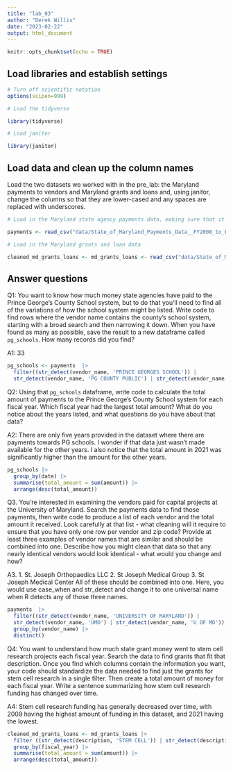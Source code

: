 ```yaml
---
title: "lab_03"
author: "Derek Willis"
date: "2023-02-22"
output: html_document
---
```


```r
knitr::opts_chunk$set(echo = TRUE)
```

## Load libraries and establish settings

```r
# Turn off scientific notation
options(scipen=999)

# Load the tidyverse

library(tidyverse)

# Load janitor

library(janitor)
```

## Load data and clean up the column names

Load the two datasets we worked with in the pre_lab: the Maryland payments to vendors and Maryland grants and loans and, using janitor, change the columns so that they are lower-cased and any spaces are replaced with underscores.

```r
# Load in the Maryland state agency payments data, making sure that it correctly sets the datatypes using all of the rows

payments <- read_csv("data/State_of_Maryland_Payments_Data__FY2008_to_FY2024.csv", guess_max=373564) |> clean_names()

# Load in the Maryland grants and loan data

cleaned_md_grants_loans <- md_grants_loans <- read_csv("data/State_of_Maryland_Grant_and_Loan_Data__FY2009_to_FY2022.csv" , guess_max=373564) |> clean_names()
```

## Answer questions

Q1: You want to know how much money state agencies have paid to the Prince George's County School system, but to do that you'll need to find all of the variations of how the school system might be listed. Write code to find rows where the vendor name contains the county's school system, starting with a broad search and then narrowing it down. When you have found as many as possible, save the result to a new dataframe called `pg_schools`. How many records did you find?

A1: 33

```r
pg_schools <- payments  |>
  filter((str_detect(vendor_name, 'PRINCE GEORGES SCHOOL')) |
  str_detect(vendor_name, 'PG COUNTY PUBLIC') | str_detect(vendor_name, 'PRINCE GEORGES COUNTY PUBLIC') | str_detect(vendor_name, 'PG COUNTY SCHOOL'))
```

Q2: Using that `pg_schools` dataframe, write code to calculate the total amount of payments to the Prince George's County School system for each fiscal year. Which fiscal year had the largest total amount? What do you notice about the years listed, and what questions do you have about that data?

A2: There are only five years provided in the dataset where there are payments towards PG schools. I wonder if that data just wasn't made available for the other years. I also notice that the total amount in 2021 was significantly higher than the amount for the other years.

```r
pg_schools |>
  group_by(date) |>
  summarise(total_amount = sum(amount)) |>
  arrange(desc(total_amount))
```

Q3. You're interested in examining the vendors paid for capital projects at the University of Maryland. Search the payments data to find those payments, then write code to produce a list of each vendor and the total amount it received. Look carefully at that list - what cleaning will it require to ensure that you have only one row per vendor and zip code? Provide at least three examples of vendor names that are similar and should be combined into one. Describe how you might clean that data so that any nearly identical vendors would look identical - what would you change and how?

A3. 1. St. Joseph Orthopaedics LLC 
  2. St Joseph Medical Group
  3. St Joseph Medical Center
  All of these should be combined into one. Here, you would use case_when and str_detect and change it to one universal name when R detects any of those three names.

```r
payments  |>
  filter((str_detect(vendor_name, 'UNIVERSITY OF MARYLAND')) |
  str_detect(vendor_name, 'UMD') | str_detect(vendor_name, 'U OF MD')) |>
  group_by(vendor_name) |>
  distinct()
```

Q4: You want to understand how much state grant money went to stem cell research projects each fiscal year. Search the data to find grants that fit that description. Once you find which columns contain the information you want, your code should standardize the data needed to find just the grants for stem cell research in a single filter. Then create a total amount of money for each fiscal year. Write a sentence summarizing how stem cell research funding has changed over time.

A4: Stem cell research funding has generally decreased over time, with 2009 having the highest amount of funding in this dataset, and 2021 having the lowest.

```r
cleaned_md_grants_loans <- md_grants_loans |>
  filter ((str_detect(description, 'STEM CELL')) | str_detect(description, 'Stem Cell') | str_detect(description, 'stem cell')) |>
  group_by(fiscal_year) |>
  summarise(total_amount = sum(amount)) |>
  arrange(desc(total_amount))
```
